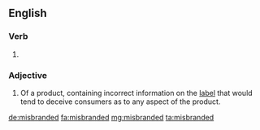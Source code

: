 ==English==

===Verb===
{{head|en|verb form}}

# {{en-past of|misbrand}}

===Adjective===
{{en-adj}}
# {{lb|en|US|legal}} Of a product, containing incorrect information on the [[label]] that would tend to deceive consumers as to any aspect of the product.

[[de:misbranded]]
[[fa:misbranded]]
[[mg:misbranded]]
[[ta:misbranded]]